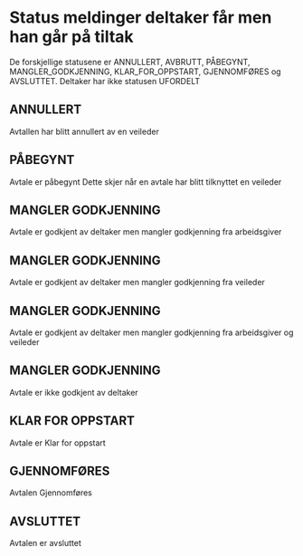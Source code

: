 

<Meta title="Avtale Status Meldinger/Deltaker" />

# Status meldinger deltaker får men han går på tiltak

De forskjellige statusene er ANNULLERT, AVBRUTT, PÅBEGYNT, MANGLER_GODKJENNING, KLAR_FOR_OPPSTART, GJENNOMFØRES og AVSLUTTET.
Deltaker har ikke statusen UFORDELT

## ANNULLERT

Avtallen har blitt annullert av en veileder

<Story of={DeltakerAvtaleStatuser.Annullert} />

## PÅBEGYNT

Avtale er påbegynt
Dette skjer når en avtale har blitt tilknyttet en veileder

<Story of={DeltakerAvtaleStatuser.Påbegynt} />

## MANGLER GODKJENNING

Avtale er godkjent av deltaker men mangler godkjenning fra arbeidsgiver

<Story of={DeltakerAvtaleStatuser.ManglerGodkjenningDeltakerHarGodkjentMenIkkeArbeidsgiver} />

## MANGLER GODKJENNING

Avtale er godkjent av deltaker men mangler godkjenning fra veileder

<Story of={DeltakerAvtaleStatuser.ManglerGodkjenningDeltakerHarGodkjentMenIkkeVeileder} />

## MANGLER GODKJENNING

Avtale er godkjent av deltaker men mangler godkjenning fra arbeidsgiver og veileder

<Story of={DeltakerAvtaleStatuser.ManglerGodkjenningDeltakerHarGodkjentMenIkkeArbeidsgiverOgVeileder} />

## MANGLER GODKJENNING

Avtale er ikke godkjent av deltaker

<Story of={DeltakerAvtaleStatuser.ManglerGodkjenningDeltakerHarIkkeGodkjent} />

## KLAR FOR OPPSTART

Avtale er Klar for oppstart

<Story of={DeltakerAvtaleStatuser.KlarForOppstart} />

## GJENNOMFØRES

Avtalen Gjennomføres

<Story of={DeltakerAvtaleStatuser.Gjennomføres} />

## AVSLUTTET

Avtalen er avsluttet

<Story of={DeltakerAvtaleStatuser.Avsluttet} />
